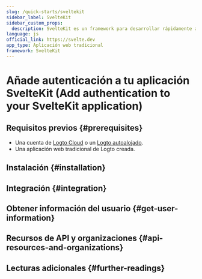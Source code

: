 ```yaml
---
slug: /quick-starts/sveltekit
sidebar_label: SvelteKit
sidebar_custom_props:
  description: SvelteKit es un framework para desarrollar rápidamente aplicaciones web robustas y de alto rendimiento utilizando Svelte.
language: js
official_link: https://svelte.dev
app_type: Aplicación web tradicional
framework: SvelteKit
---
```




# Añade autenticación a tu aplicación SvelteKit (Add authentication to your SvelteKit application)

<GuideTip />

## Requisitos previos \{#prerequisites}

- Una cuenta de [Logto Cloud](https://cloud.logto.io) o un [Logto autoalojado](/introduction/set-up-logto-oss).
- Una aplicación web tradicional de Logto creada.

## Instalación \{#installation}

<Installation />

## Integración \{#integration}

<Integration />

## Obtener información del usuario \{#get-user-information}

<GetUserInformation />

## Recursos de API y organizaciones \{#api-resources-and-organizations}

<ApiResources />

## Lecturas adicionales \{#further-readings}

<FurtherReadings />

